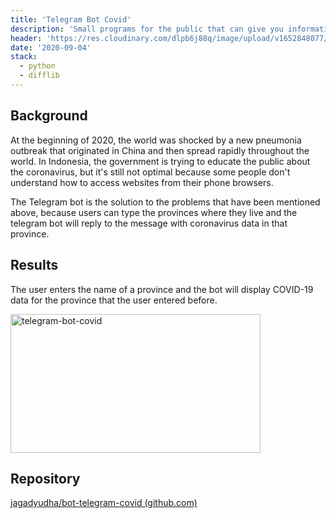 ---
title: 'Telegram Bot Covid'
description: 'Small programs for the public that can give you information about COVID-19 in Indonesia.'
header: 'https://res.cloudinary.com/dlpb6j88q/image/upload/v1652848077/jagad.dev/projects/telegram-bot-covid/covid_lyk82n.png'
date: '2020-09-04'
stack:
  - python
  - difflib
---

## Background

At the beginning of 2020, the world was shocked by a new pneumonia outbreak that originated in China and then spread rapidly throughout the world. In Indonesia, the government is trying to educate the public about the coronavirus, but it's still not optimal because some people don't understand how to access websites from their phone browsers.

The Telegram bot is the solution to the problems that have been mentioned above, because users can type the provinces where they live and the telegram bot will reply to the message with coronavirus data in that province.

## Results

The user enters the name of a province and the bot will display COVID-19 data for the province that the user entered before.

<Image
  alt='telegram-bot-covid'
  src='https://res.cloudinary.com/dlpb6j88q/image/upload/v1649578108/jagad.dev/projects/telegram-bot-covid/result_xsxbgu.gif'
  width='400'
  height='222'
/>

## Repository

[jagadyudha/bot-telegram-covid (github.com)](https://github.com/jagadyudha/bot-telegram-covid)
